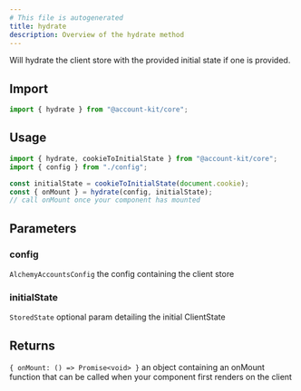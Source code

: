 ```yaml
---
# This file is autogenerated
title: hydrate
description: Overview of the hydrate method
---
```


Will hydrate the client store with the provided initial state if one is provided.

## Import

```ts
import { hydrate } from "@account-kit/core";
```

## Usage

```ts
import { hydrate, cookieToInitialState } from "@account-kit/core";
import { config } from "./config";

const initialState = cookieToInitialState(document.cookie);
const { onMount } = hydrate(config, initialState);
// call onMount once your component has mounted
```

## Parameters

### config

`AlchemyAccountsConfig`
the config containing the client store

### initialState

`StoredState`
optional param detailing the initial ClientState

## Returns

`{ onMount: () => Promise<void> }`
an object containing an onMount function that can be called when your component first renders on the client
